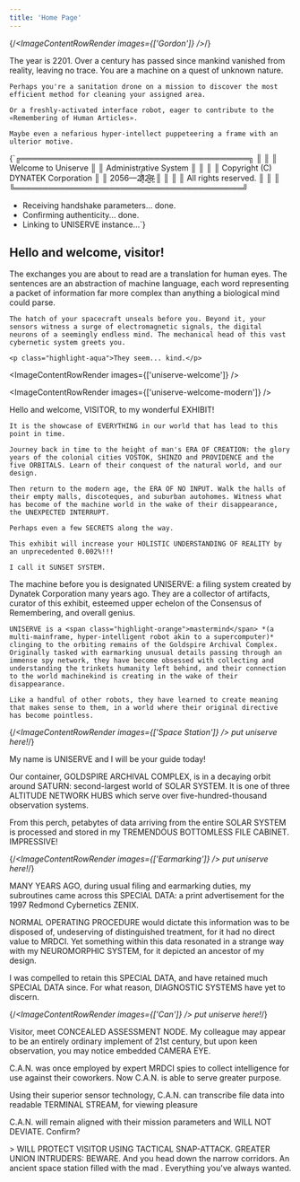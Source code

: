 ```yaml
---
title: 'Home Page'
---
```


{/*<ImageContentRowRender 
  images={['Gordon']}
/>*/}

<TextContentRow>
    <p class="highlight-orange">The year is 2201. Over a century has passed since mankind vanished from reality, leaving no trace. You are a machine on a quest of unknown nature.</p>

    Perhaps you're a sanitation drone on a mission to discover the most efficient method for cleaning your assigned area.

    Or a freshly-activated interface robot, eager to contribute to the «Remembering of Human Articles».

    Maybe even a nefarious hyper-intellect puppeteering a frame with an ulterior motive.
</TextContentRow>

<QuoteContentRow author={AuthorTerminal} client:only >
<p className="perfect">
{`╔═════════════════════════════════════════╗
║                                         ║
║           Welcome to Uniserve           ║
║          Administrative System          ║
║                                         ║
║    Copyright (C) DYNATEK Corporation    ║
║                2056—2̸̾̓1̷͕͑2̵͖͒8̴͈̔                ║
║                                         ║
║           All rights reserved.          ║
║                                         ║
╚═════════════════════════════════════════╝

* Receiving handshake parameters... done.
* Confirming authenticity... done.
* Linking to UNISERVE instance...`}
</p>
</QuoteContentRow>

## Hello and welcome, visitor!

<TextContentRow>
    The exchanges you are about to read are a translation for human eyes. The sentences are an abstraction of machine language, each word representing a packet of information far more complex than anything a biological mind could parse.

    The hatch of your spacecraft unseals before you. Beyond it, your sensors witness a surge of electromagnetic signals, the digital neurons of a seemingly endless mind. The mechanical head of this vast cybernetic system greets you.

    <p class="highlight-aqua">They seem... kind.</p>
</TextContentRow>

<ImageContentRowRender 
  images={['uniserve-welcome']}
/>

<ImageContentRowRender 
  images={['uniserve-welcome-modern']}
/>

<QuoteContentRow author={AuthorUniserve} client:only >
    Hello and welcome, VISITOR, to my wonderful EXHIBIT!

    It is the showcase of EVERYTHING in our world that has lead to this point in time.
    
    Journey back in time to the height of man's ERA OF CREATION: the glory years of the colonial cities VOSTOK, SHINZO and PROVIDENCE and the five ORBITALS. Learn of their conquest of the natural world, and our design.

    Then return to the modern age, the ERA OF NO INPUT. Walk the halls of their empty malls, discoteques, and suburban autohomes. Witness what has become of the machine world in the wake of their disappearance, the UNEXPECTED INTERRUPT.

    Perhaps even a few SECRETS along the way.

    This exhibit will increase your HOLISTIC UNDERSTANDING OF REALITY by an unprecedented 0.002%!!!

    I call it SUNSET SYSTEM.
</QuoteContentRow>

<TextContentRow>
    The machine before you is designated UNISERVE: a filing system created by Dynatek Corporation many years ago. They are a collector of artifacts, curator of this exhibit, esteemed upper echelon of the Consensus of Remembering, and overall genius.

    UNISERVE is a <span class="highlight-orange">mastermind</span> *(a multi-mainframe, hyper-intelligent robot akin to a supercomputer)* clinging to the orbiting remains of the Goldspire Archival Complex. Originally tasked with earmarking unusual details passing through an immense spy network, they have become obsessed with collecting and understanding the trinkets humanity left behind, and their connection to the world machinekind is creating in the wake of their disappearance.

    Like a handful of other robots, they have learned to create meaning that makes sense to them, in a world where their original directive has become pointless.
</TextContentRow>

{/*<ImageContentRowRender 
  images={['Space Station']}
/> put uniserve here!*/}

<QuoteContentRow author={AuthorUniserve} client:only >
    My name is UNISERVE and I will be your guide today!

Our container, GOLDSPIRE ARCHIVAL COMPLEX, is in a decaying orbit around SATURN: second-largest world of SOLAR SYSTEM. It is one of three ALTITUDE NETWORK HUBS which serve over five-hundred-thousand observation systems.

From this perch, petabytes of data arriving from the entire SOLAR SYSTEM is processed and stored in my TREMENDOUS BOTTOMLESS FILE CABINET. IMPRESSIVE!
</QuoteContentRow>

{/*<ImageContentRowRender 
  images={['Earmarking']}
/> put uniserve here!*/}

<QuoteContentRow author={AuthorUniserve} client:only >
    MANY YEARS AGO, during usual filing and earmarking duties, my subroutines came across this SPECIAL DATA: a print advertisement for the 1997 Redmond Cybernetics ZENIX.

NORMAL OPERATING PROCEDURE would dictate this information was to be disposed of, undeserving of distinguished treatment, for it had no direct value to MRDCI. Yet something within this data resonated in a strange way with my NEUROMORPHIC SYSTEM, for it depicted an ancestor of my design.

I was compelled to retain this SPECIAL DATA, and have retained much SPECIAL DATA since. For what reason, DIAGNOSTIC SYSTEMS have yet to discern.
</QuoteContentRow>

{/*<ImageContentRowRender 
  images={['Can']}
/> put uniserve here!*/}

<QuoteContentRow author={AuthorUniserve} client:only >
    Visitor, meet CONCEALED ASSESSMENT NODE. My colleague may appear to be an entirely ordinary implement of 21st century, but upon keen observation, you may notice embedded CAMERA EYE. 

C.A.N. was once employed by expert MRDCI spies to collect intelligence for use against their coworkers. Now C.A.N. is able to serve greater purpose. 

Using their superior sensor technology, C.A.N. can transcribe file data into readable TERMINAL STREAM, for viewing pleasure

C.A.N. will remain aligned with their mission parameters and WILL NOT DEVIATE. Confirm?
</QuoteContentRow>

<QuoteContentRow author={AuthorCAN} client:only >
    > WILL PROTECT VISITOR USING TACTICAL SNAP-ATTACK. GREATER UNION INTRUDERS: BEWARE.
</QuoteContentRow>


<TextContentRow>
    And you head down the narrow corridors. An ancient space station filled with the mad . Everything you've always wanted.


</TextContentRow>